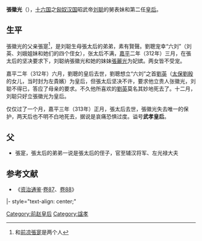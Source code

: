 '''張徽光'''（{{bd||？|313年||catIdx=H}}），[[十六国|十六国]]之[[匈奴|匈奴]][[前赵|汉国]]昭武帝[[刘聪|刘聪]]的舅表妹和第二任[[皇后|皇后]]。
==生平==
張徽光的父亲張寔<ref>和[[前凉|前凉]][[張寔|張寔]]是两个人</ref>，是刘聪生母張太后的弟弟，素有賢聲。劉聰宠幸“六刘”（刘英、刘娥姐妹和她们的四个侄女），张太后不满，[[嘉平_(前赵)|嘉平]]二年（312年）三月，在張太后的坚决要求下，刘聪纳張徽光和她的妹妹[[張麗光|張麗光]]为妃嫔。两女皆不受宠。

嘉平二年（312年）六月，劉聰的皇后去世，劉聰想立“六刘”之首[[劉英|劉英]]（[[太保|太保]][[劉殷|劉殷]]的女儿，当时封为左貴嬪）为皇后，但張太后坚决不许，要求他立贵人张徽光，刘聪不得已，答应了母亲的要求。不久他所喜欢的[[劉英|劉英]]莫名其妙地死去了。十二月，刘聪只好立張徽光为皇后。

仅仅过了一个月，嘉平三年（313年）正月，張太后去世，張徽光失去唯一的保护，两天后也不明不白地死去，据说是哀痛恐惧过度。谥号'''武孝皇后'''。
==父==
* 張寔，張太后的弟弟一说是張太后的侄子，官至辅汉将军、左光禄大夫
==参考文献==
*《[[资治通鉴|资治通鉴]]·[[s:資治通鑑/卷087|卷87]]、[[s:資治通鑑/卷088|卷88]]》
{{Reflist}}

{{start box}}
|- style="text-align: center;"
{{s-bef|before=[[呼延皇后_(漢昭武帝)|呼延皇后]]}}
{{s-ttl|title=[[:category:前赵皇后|汉国皇后]]|years=312年—313年}}
{{s-aft|after=[[劉娥_(前趙)|刘皇后]]}}
{{end box}} 
 
{{十六國趙國及冉魏皇后}}

[[Category:前赵皇后|Category:前赵皇后]]
[[Category:諡孝|Category:諡孝]]